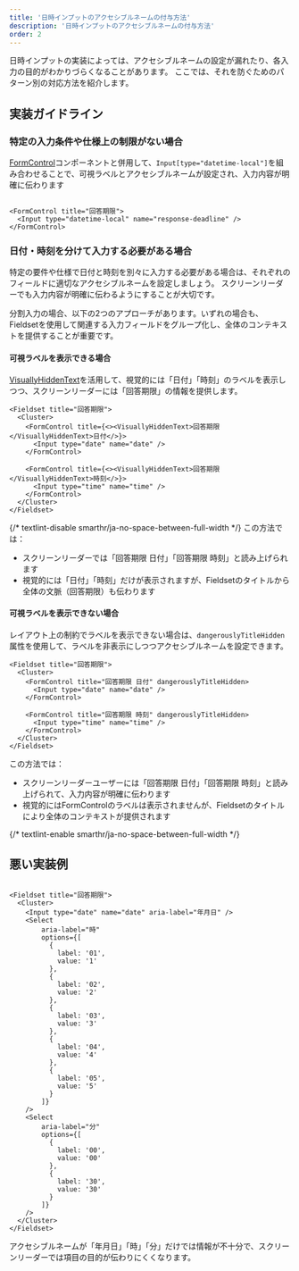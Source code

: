 ```yaml
---
title: '日時インプットのアクセシブルネームの付与方法'
description: '日時インプットのアクセシブルネームの付与方法'
order: 2
---
```




日時インプットの実装によっては、アクセシブルネームの設定が漏れたり、各入力の目的がわかりづらくなることがあります。
ここでは、それを防ぐためのパターン別の対応方法を紹介します。


## 実装ガイドライン

### 特定の入力条件や仕様上の制限がない場合

[FormControl](/products/components/form-control/)コンポーネントと併用して、`Input[type="datetime-local"]`を組み合わせることで、可視ラベルとアクセシブルネームが設定され、入力内容が明確に伝わります

```tsx editable

<FormControl title="回答期限">
  <Input type="datetime-local" name="response-deadline" />
</FormControl>

```

### 日付・時刻を分けて入力する必要がある場合

特定の要件や仕様で日付と時刻を別々に入力する必要がある場合は、それぞれのフィールドに適切なアクセシブルネームを設定しましょう。
スクリーンリーダーでも入力内容が明確に伝わるようにすることが大切です。

分割入力の場合、以下の2つのアプローチがあります。いずれの場合も、Fieldsetを使用して関連する入力フィールドをグループ化し、全体のコンテキストを提供することが重要です。

#### 可視ラベルを表示できる場合

[VisuallyHiddenText](/products/components/visually-hidden-text/)を活用して、視覚的には「日付」「時刻」のラベルを表示しつつ、スクリーンリーダーには「回答期限」の情報を提供します。

```tsx editable
<Fieldset title="回答期限">
  <Cluster>
    <FormControl title={<><VisuallyHiddenText>回答期限</VisuallyHiddenText>日付</>}>
      <Input type="date" name="date" />
    </FormControl>

    <FormControl title={<><VisuallyHiddenText>回答期限</VisuallyHiddenText>時刻</>}>
      <Input type="time" name="time" />
    </FormControl>
  </Cluster>
</Fieldset>
```

{/* textlint-disable smarthr/ja-no-space-between-full-width */}
この方法では：
- スクリーンリーダーでは「回答期限 日付」「回答期限 時刻」と読み上げられます
- 視覚的には「日付」「時刻」だけが表示されますが、Fieldsetのタイトルから全体の文脈（回答期限）も伝わります

#### 可視ラベルを表示できない場合

レイアウト上の制約でラベルを表示できない場合は、`dangerouslyTitleHidden` 属性を使用して、ラベルを非表示にしつつアクセシブルネームを設定できます。

```tsx editable
<Fieldset title="回答期限">
  <Cluster>
    <FormControl title="回答期限 日付" dangerouslyTitleHidden>
      <Input type="date" name="date" />
    </FormControl>

    <FormControl title="回答期限 時刻" dangerouslyTitleHidden>
      <Input type="time" name="time" />
    </FormControl>
  </Cluster>
</Fieldset>
```

この方法では：
- スクリーンリーダーユーザーには「回答期限 日付」「回答期限 時刻」と読み上げられて、入力内容が明確に伝わります
- 視覚的にはFormControlのラベルは表示されませんが、Fieldsetのタイトルにより全体のコンテキストが提供されます

{/* textlint-enable smarthr/ja-no-space-between-full-width */}

## 悪い実装例

```tsx editable

<Fieldset title="回答期限">
  <Cluster>
    <Input type="date" name="date" aria-label="年月日" />
    <Select
        aria-label="時"
        options={[
          {
            label: '01',
            value: '1'
          },
          {
            label: '02',
            value: '2'
          },
          {
            label: '03',
            value: '3'
          },
          {
            label: '04',
            value: '4'
          },
          {
            label: '05',
            value: '5'
          }
        ]}
    />
    <Select
        aria-label="分"
        options={[
          {
            label: '00',
            value: '00'
          },
          {
            label: '30',
            value: '30'
          }
        ]}
    />
  </Cluster>
</Fieldset>

```

アクセシブルネームが「年月日」「時」「分」だけでは情報が不十分で、スクリーンリーダーでは項目の目的が伝わりにくくなります。
